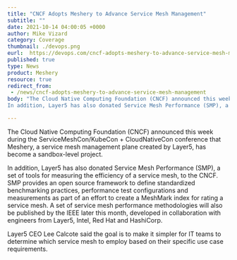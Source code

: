 ```yaml
---
title: "CNCF Adopts Meshery to Advance Service Mesh Management"
subtitle: ""
date: 2021-10-14 04:00:05 +0000
author: Mike Vizard
category: Coverage
thumbnail: ./devops.png
eurl:  https://devops.com/cncf-adopts-meshery-to-advance-service-mesh-management/
published: true
type: News
product: Meshery
resource: true
redirect_from:
 - /news/cncf-adopts-meshery-to-advance-service-mesh-management
body: "The Cloud Native Computing Foundation (CNCF) announced this week during the ServiceMeshCon/KubeCon + CloudNativeCon conference that Meshery, a service mesh management plane created by Layer5, has become a sandbox-level project.
In addition, Layer5 has also donated Service Mesh Performance (SMP), a set of tools for measuring the efficiency of a service mesh, to the CNCF. SMP provides an open source framework to define standardized benchmarking practices, performance test configurations and measurements as part of an effort to create a MeshMark index for rating a service mesh. A set of service mesh performance methodologies will also be published by the IEEE later this month, developed in collaboration with engineers from Layer5, Intel, Red Hat and HashiCorp."

---
```



<NewsWrapper>

The Cloud Native Computing Foundation (CNCF) announced this week during the ServiceMeshCon/KubeCon + CloudNativeCon conference that Meshery, a service mesh management plane created by Layer5, has become a sandbox-level project.

In addition, Layer5 has also donated Service Mesh Performance (SMP), a set of tools for measuring the efficiency of a service mesh, to the CNCF. SMP provides an open source framework to define standardized benchmarking practices, performance test configurations and measurements as part of an effort to create a MeshMark index for rating a service mesh. A set of service mesh performance methodologies will also be published by the IEEE later this month, developed in collaboration with engineers from Layer5, Intel, Red Hat and HashiCorp.

Layer5 CEO Lee Calcote said the goal is to make it simpler for IT teams to determine which service mesh to employ based on their specific use case requirements.

</NewsWrapper>
